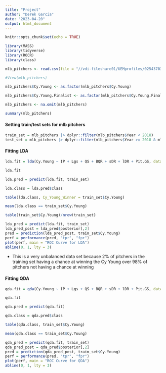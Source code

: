 ---
title: "Project"
author: "Derek Garcia"
date: "2023-04-20"
output: html_document
---

```{r setup, include=TRUE}
knitr::opts_chunk$set(echo = TRUE)

library(MASS)
library(tidyverse)
library(ROCR)
library(class)

```

```{r}
mlb_pitchers <- read.csv(file = "//vdi-fileshare01/UEMprofiles/025437033/Desktop/Stat 473/DataSets/MLBPitching_2012to2022.csv", sep = ",", header = TRUE, fileEncoding = "LATIN1")

#View(mlb_pitchers)

mlb_pitchers$Cy.Young <- as.factor(mlb_pitchers$Cy.Young)

mlb_pitchers$Cy.Young.Finalist <- as.factor(mlb_pitchers$Cy.Young.Finalist)

mlb_pitchers <- na.omit(mlb_pitchers)

summary(mlb_pitchers)

```

#### Setting train/test sets for mlb pitchers ####

```{r}
train_set = mlb_pitchers |> dplyr::filter(mlb_pitchers$Year < 2018)
test_set = mlb_pitchers |> dplyr::filter(mlb_pitchers$Year >= 2018 & mlb_pitchers$Year!=2020)


```


#### Fitting LDA

```{r}
lda.fit = lda(Cy.Young ~ IP + Lgs + QS + BQR + sDR + lDR + Pit.GS, data = train_set)

lda.fit

lda.pred = predict(lda.fit, train_set)

lda.class = lda.pred$class

table(lda.class, Cy_Young_Winner = train_set$Cy.Young)

mean(lda.class == train_set$Cy.Young)

table(train_set$Cy.Young)/nrow(train_set)

lda_pred = predict(lda.fit, train_set)
lda_pred_post = lda_pred$posterior[,2]
pred = prediction(lda_pred_post, train_set$Cy.Young)
perf = performance(pred, "tpr", "fpr")
plot(perf, main = "ROC Curve for LDA")
abline(0, 1, lty = 3)
```

- This is a very unbalanced data set because 2% of pitchers in the training set having a chance at winning the Cy Young over 98% of pitchers not having a chance at winning



#### Fitting QDA 

```{r}
qda.fit = qda(Cy.Young ~ IP + Lgs + QS + BQR + sDR + lDR + Pit.GS, data = train_set)

qda.fit

qda.pred = predict(qda.fit)

qda.class = qda.pred$class

table(qda.class, train_set$Cy.Young)

mean(qda.class == train_set$Cy.Young)

qda_pred = predict(qda.fit, train_set)
qda_pred_post = qda_pred$posterior[,2]
pred = prediction(qda_pred_post, train_set$Cy.Young)
perf = performance(pred, "tpr", "fpr")
plot(perf, main = "ROC Curve for QDA")
abline(0, 1, lty = 3)

```



